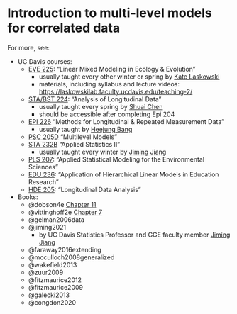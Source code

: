 # Introduction to multi-level models for correlated data


For more, see:

* UC Davis courses:
  - [EVE 225](https://catalog.ucdavis.edu/search/?q=EVE+225):
"Linear Mixed Modeling in Ecology & Evolution"
     - usually taught every other winter or spring 
     by [Kate Laskowski](https://eve.ucdavis.edu/people/kate-laskowski)
     - materials, including syllabus and lecture videos: 
     <https://laskowskilab.faculty.ucdavis.edu/teaching-2/>
  - [STA/BST 224](https://catalog.ucdavis.edu/search/?P=BST%20224):
  "Analysis of Longitudinal Data"
     - usually taught every spring by [Shuai Chen](https://shuaichen.weebly.com/)
     - should be accessible after completing Epi 204
  - [EPI 226](https://catalog.ucdavis.edu/search/?P=EPI+226) "Methods for Longitudinal & Repeated Measurement Data"
     - usually taught by [Heejung Bang](https://biostat.ucdavis.edu/people/heejung-bang)
  - [PSC 205D](https://catalog.ucdavis.edu/search/?q=PSC+205D) "Multilevel Models"
  - [STA 232B](https://www.stat.ucdavis.edu/~jiang/sta232b.html) "Applied Statistics II"
     - usually taught every winter by [Jiming Jiang](https://www.stat.ucdavis.edu/~jiang/)
  - [PLS 207](https://catalog.ucdavis.edu/search/?q=PLS+207): 
"Applied Statistical Modeling for the Environmental Sciences"
  - [EDU 236](https://catalog.ucdavis.edu/search/?q=EDU+236): 
  "Application of Hierarchical Linear Models in Education Research"
  - [HDE 205](https://catalog.ucdavis.edu/search/?q=HDE+205): "Longitudinal Data Analysis"

* Books:
  - @dobson4e [Chapter 11](https://www.taylorfrancis.com/chapters/mono/10.1201/9781315182780-11/clustered-longitudinal-data-annette-dobson-adrian-barnett?context=ubx&refId=95f6c50e-093a-4488-a042-92a9f151a4b5)
  - @vittinghoff2e [Chapter 7](https://link.springer.com/chapter/10.1007/978-1-4614-1353-0_7)
  - @gelman2006data
  - @jiming2021
     - by UC Davis Statistics Professor and GGE faculty member [Jiming Jiang](https://www.stat.ucdavis.edu/~jiang/)
  - @faraway2016extending
  - @mcculloch2008generalized
  - @wakefield2013
  - @zuur2009
  - @fitzmaurice2012
  - @fitzmaurice2009
  - @galecki2013
  - @congdon2020
  
